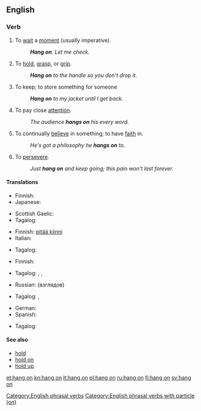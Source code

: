 ==English==

===Verb===
{{en-verb|head=[[hang]] [[on]]|hangs on|hanging on|hung on}}

# {{context|idiomatic|lang=en}} To [[wait]] a [[moment]] (usually imperative).
#: '''''Hang on'''. Let me check.''
# To [[hold]], [[grasp]], or [[grip]].
#: '''''Hang on''' to the handle so you don't drop it.''
# {{context|idiomatic|lang=en}} To keep; to store something for someone
#: '''''Hang on''' to my jacket until I get back.''
# {{context|idiomatic|lang=en}} To pay close [[attention]].
#: ''The audience '''hangs on''' his every word.''
# {{context|idiomatic|lang=en}} To continually [[believe]] in something; to have [[faith]] in.
#: ''He's got a philosophy he '''hangs on''' to.''
# {{context|idiomatic|lang=en}} To [[persevere]].
#: ''Just '''hang on''' and keep going; this pain won't last forever.''

====Translations====
{{trans-top|wait a minute}}
* Finnish: {{t+|fi|odottaa}}
* Japanese: {{t-|ja|どっこい|tr=dokkoi}}
{{trans-mid}}
* Scottish Gaelic: {{t-|gd|dad ort}}
* Tagalog: {{t+|tl|sandali}}
{{trans-bottom}}

{{trans-top|to hold, grasp, or grip}}
* Finnish: [[pitää kiinni]]
* Italian: {{t+|it|afferrare}}
{{trans-mid}}
* Tagalog: {{t-|tl|hawak}}
{{trans-bottom}}

{{trans-top|to keep; to store something for someone}}
* Finnish: {{t+|fi|säilyttää}}
{{trans-mid}}
* Tagalog: {{t-|tl|pahawak}}, {{t-|tl|pabantay}}, {{t-|tl|patago}}
{{trans-bottom}}

{{trans-top|continually believe in something}}
* Russian: {{t+|ru|придерживаться}} (взглядов)
{{trans-mid}}
* Tagalog: {{t-|tl|magtiwala}}, {{t-|tl|maniwala}}
{{trans-bottom}}

{{trans-top|persevere}}
* German: {{t+|de|durchhalten}}
* Spanish: {{t+|es|aguantar}}
{{trans-mid}}
* Tagalog: {{t-|tl|magpakatatag}}
{{trans-bottom}}

====See also====
* [[hold]]
* [[hold on]]
* [[hold up]]

[[Category:English phrasal verbs]]
[[Category:English phrasal verbs with particle (on)]]

[[et:hang on]]
[[kn:hang on]]
[[lt:hang on]]
[[pl:hang on]]
[[ru:hang on]]
[[fi:hang on]]
[[sv:hang on]]